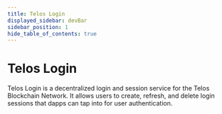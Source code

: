 ```yaml
---
title: Telos Login
displayed_sidebar: devBar
sidebar_position: 1
hide_table_of_contents: true
---
```



# Telos Login

Telos Login is a decentralized login and session service for the Telos Blockchain Network. It allows users to create, refresh, and delete login sessions that dapps can tap into for user authentication.
